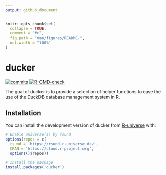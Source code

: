 ```yaml
---
output: github_document
---
```


<!-- README.md is generated from README.Rmd. Please edit that file -->

```r
knitr::opts_chunk$set(
  collapse = TRUE,
  comment = "#>",
  fig.path = "man/figures/README-",
  out.width = "100%"
)
```

# ducker

<!-- badges: start -->
[![commits](https://badgen.net/github/commits/rsund/ducker/main?icon=github&color=green)](https://github.com/rsund/ducker/commits/main)
[![R-CMD-check](https://github.com/rsund/ducker/workflows/R-CMD-check/badge.svg)](https://github.com/rsund/ducker/actions)
<!-- badges: end -->

The goal of ducker is to provide a selection of helper functions to ease the use 
of the DuckDB database management system in R.

## Installation

You can install the development version of ducker from [R-universe](https://https://rsund.r-universe.dev/) with:

``` r
# Enable universe(s) by rsund
options(repos = c(
  rsund = 'https://rsund.r-universe.dev',
  CRAN = 'https://cloud.r-project.org',
  options()$repos))

# Install the package
install.packages('ducker')

```

